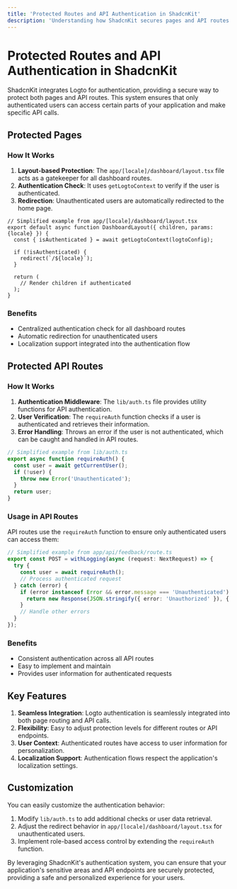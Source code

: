 ```yaml
---
title: 'Protected Routes and API Authentication in ShadcnKit'
description: 'Understanding how ShadcnKit secures pages and API routes using Logto'
---
```


# Protected Routes and API Authentication in ShadcnKit

ShadcnKit integrates Logto for authentication, providing a secure way to protect both pages and API routes. This system ensures that only authenticated users can access certain parts of your application and make specific API calls.

## Protected Pages

### How It Works

1. **Layout-based Protection**: The `app/[locale]/dashboard/layout.tsx` file acts as a gatekeeper for all dashboard routes.
2. **Authentication Check**: It uses `getLogtoContext` to verify if the user is authenticated.
3. **Redirection**: Unauthenticated users are automatically redirected to the home page.

```tsx
// Simplified example from app/[locale]/dashboard/layout.tsx
export default async function DashboardLayout({ children, params: {locale} }) {
  const { isAuthenticated } = await getLogtoContext(logtoConfig);

  if (!isAuthenticated) {
    redirect(`/${locale}`); 
  }
  
  return (
    // Render children if authenticated
  );
}
```

### Benefits

- Centralized authentication check for all dashboard routes
- Automatic redirection for unauthenticated users
- Localization support integrated into the authentication flow

## Protected API Routes

### How It Works

1. **Authentication Middleware**: The `lib/auth.ts` file provides utility functions for API authentication.
2. **User Verification**: The `requireAuth` function checks if a user is authenticated and retrieves their information.
3. **Error Handling**: Throws an error if the user is not authenticated, which can be caught and handled in API routes.

```typescript
// Simplified example from lib/auth.ts
export async function requireAuth() {
  const user = await getCurrentUser();
  if (!user) {
    throw new Error('Unauthenticated');
  }
  return user;
}
```

### Usage in API Routes

API routes use the `requireAuth` function to ensure only authenticated users can access them:

```typescript
// Simplified example from app/api/feedback/route.ts
export const POST = withLogging(async (request: NextRequest) => {
  try {
    const user = await requireAuth();
    // Process authenticated request
  } catch (error) {
    if (error instanceof Error && error.message === 'Unauthenticated') {
      return new Response(JSON.stringify({ error: 'Unauthorized' }), { status: 401 });
    }
    // Handle other errors
  }
});
```

### Benefits

- Consistent authentication across all API routes
- Easy to implement and maintain
- Provides user information for authenticated requests

## Key Features

1. **Seamless Integration**: Logto authentication is seamlessly integrated into both page routing and API calls.
2. **Flexibility**: Easy to adjust protection levels for different routes or API endpoints.
3. **User Context**: Authenticated routes have access to user information for personalization.
4. **Localization Support**: Authentication flows respect the application's localization settings.

## Customization

You can easily customize the authentication behavior:

1. Modify `lib/auth.ts` to add additional checks or user data retrieval.
2. Adjust the redirect behavior in `app/[locale]/dashboard/layout.tsx` for unauthenticated users.
3. Implement role-based access control by extending the `requireAuth` function.

By leveraging ShadcnKit's authentication system, you can ensure that your application's sensitive areas and API endpoints are securely protected, providing a safe and personalized experience for your users.